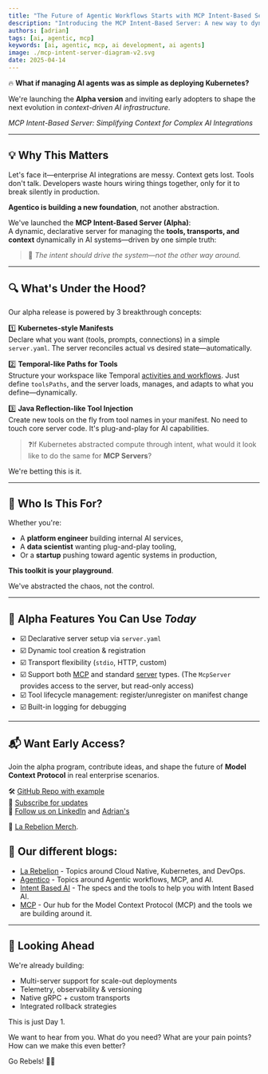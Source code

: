 ```yaml
---
title: "The Future of Agentic Workflows Starts with MCP Intent-Based Server"
description: "Introducing the MCP Intent-Based Server: A new way to dynamically manage MCP servers and tools."
authors: [adrian]
tags: [ai, agentic, mcp]
keywords: [ai, agentic, mcp, ai development, ai agents]
image: ./mcp-intent-server-diagram-v2.svg
date: 2025-04-14
---
```


🔥 **What if managing AI agents was as simple as deploying Kubernetes?**

We're launching the **Alpha version** and inviting early adopters to shape the next evolution in *context-driven AI infrastructure*.

*MCP Intent-Based Server: Simplifying Context for Complex AI Integrations*

<MCPIntentServerDiagram alt="MCP Intent Based Server and Tools" width="75%" center />

<!-- truncate -->

---

## 💡 Why This Matters

Let's face it—enterprise AI integrations are messy. Context gets lost. Tools don't talk. Developers waste hours wiring things together, only for it to break silently in production.

**Agentico is building a new foundation**, not another abstraction.

We've launched the **MCP Intent-Based Server (Alpha)**:  
A dynamic, declarative server for managing the **tools, transports, and context** dynamically in AI systems—driven by one simple truth:

> 🧠 *The intent should drive the system—not the other way around.*

---

## 🔍 What's Under the Hood?

Our alpha release is powered by 3 breakthrough concepts:

1️⃣ **Kubernetes-style Manifests**  
Declare what you want (tools, prompts, connections) in a simple `server.yaml`. The server reconciles actual vs desired state—automatically.

2️⃣ **Temporal-like Paths for Tools**  
Structure your workspace like Temporal [activities and workflows](https://docs.temporal.io/develop/typescript/core-application). Just define `toolsPaths`, and the server loads, manages, and adapts to what you define—dynamically.

3️⃣ **Java Reflection-like Tool Injection**  
Create new tools on the fly from tool names in your manifest. No need to touch core server code. It's plug-and-play for AI capabilities.

> ❓If Kubernetes abstracted compute through intent, what would it look like to do the same for **MCP Servers**?

We're betting this is it.

---

## 🎯 Who Is This For?

Whether you're:

- A **platform engineer** building internal AI services,
- A **data scientist** wanting plug-and-play tooling,
- Or a **startup** pushing toward agentic systems in production,

**This toolkit is your playground**.

We've abstracted the chaos, not the control.

---

## 🚀 Alpha Features You Can Use *Today*

- ☑️ Declarative server setup via `server.yaml`
- ☑️ Dynamic tool creation & registration
- ☑️ Transport flexibility (`stdio`, HTTP, custom)
- ☑️ Support both [MCP](https://github.com/modelcontextprotocol/typescript-sdk#server) and standard [server](https://github.com/modelcontextprotocol/typescript-sdk#low-level-server) types. (The `McpServer` provides access to the server, but read-only access)
- ☑️ Tool lifecycle management: register/unregister on manifest change
- ☑️ Built-in logging for debugging

---

## 📬 Want Early Access?

Join the alpha program, contribute ideas, and shape the future of **Model Context Protocol** in real enterprise scenarios.

🛠 [GitHub Repo with example](https://github.com/agentico-dev/mcp)  
📩 [Subscribe for updates](https://go.rebelion.la/agentico-news)  
🎥 [Follow us on LinkedIn](https://www.linkedin.com/company/larebelion-labs/) and [Adrian's](https://www.linkedin.com/comm/mynetwork/discovery-see-all?usecase=PEOPLE_FOLLOWS&followMember=adrianescutia)

🧢 [La Rebelion Merch](https://go.rebelion.la/merch).

## 📢 Our different blogs:

- [La Rebelion](https://rebelion.la) - Topics around Cloud Native, Kubernetes, and DevOps.
- [Agentico](https://agentico.dev) - Topics around Agentic workflows, MCP, and AI.
- [Intent Based AI](https://intent-based.ai) - The specs and the tools to help you with Intent Based AI.
- [MCP](https://mcp.com.ai) - Our hub for the Model Context Protocol (MCP) and the tools we are building around it.

---

## 🧭 Looking Ahead

We're already building:

- Multi-server support for scale-out deployments
- Telemetry, observability & versioning
- Native gRPC + custom transports
- Integrated rollback strategies

This is just Day 1.

We want to hear from you. What do you need? What are your pain points? How can we make this even better?

Go Rebels! ✊🏽